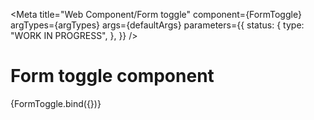 <!-- @license CC0-1.0 -->


<Meta
  title="Web Component/Form toggle"
  component={FormToggle}
  argTypes={argTypes}
  args={defaultArgs}
  parameters={{
    status: {
      type: "WORK IN PROGRESS",
    },
  }}
/>

# Form toggle component

<Canvas>
  <Story name="Default">{FormToggle.bind({})}</Story>
</Canvas>

<ArgsTable story="Default" />
